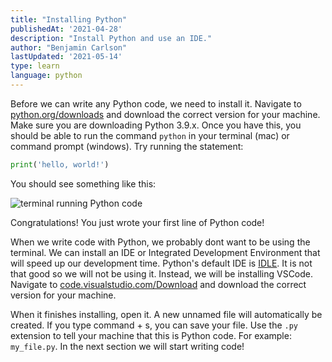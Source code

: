 ```yaml
---
title: "Installing Python"
publishedAt: '2021-04-28'
description: "Install Python and use an IDE."
author: "Benjamin Carlson"
lastUpdated: '2021-05-14'
type: learn
language: python
---
```


Before we can write any Python code, we need to install it. Navigate to [python.org/downloads](https://www.python.org/downloads/) and
download the correct version for your machine. Make sure you are downloading Python 3.9.x. Once you have this, you should be able to run
the command `python` in your terminal (mac) or command prompt (windows). Try running the statement: 

```python
print('hello, world!')
``` 

You should see something like this:

![terminal running Python code](/learn-images/python/python-in-terminal.png)

Congratulations! You just wrote your first line of Python code!

When we write code with Python, we probably dont want to be using the terminal. We can install an IDE or Integrated Development Environment
that will speed up our development time. Python's default IDE is [IDLE](https://docs.python.org/3/library/idle.html). It is not that good so we will not be using it. Instead, 
we will be installing VSCode. Navigate to [code.visualstudio.com/Download](https://code.visualstudio.com/Download) and download the correct version for your machine.

When it finishes installing, open it. A new unnamed file will automatically be created. If you type <KeyboardKey>command</KeyboardKey> + <KeyboardKey>s</KeyboardKey>, you can save your file.
Use the `.py` extension to tell your machine that this is Python code. For example: `my_file.py`. In the next section we will start writing code!
